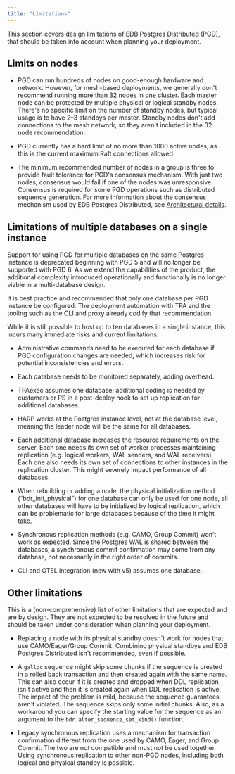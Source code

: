 ```yaml
---
title: "Limitations"
---
```


This section covers design limitations of EDB Postgres Distributed (PGD), that should be taken into account when planning your deployment.

## Limits on nodes

- PGD can run hundreds of nodes on good-enough hardware and network. However, for mesh-based deployments, we generally don't recommend running more than 32 nodes in one cluster. Each master node can be protected by multiple physical or logical standby nodes. There's no specific limit on the number of standby nodes, but typical usage is to have 2&ndash;3 standbys per master. Standby nodes don't add connections to the mesh network, so they aren't included in the 32-node recommendation.

- PGD currently has a hard limit of no more than 1000 active nodes, as this is the current maximum Raft connections allowed.

- The minimum recommended number of nodes in a group is three to provide fault tolerance for PGD's consensus mechanism. With just two nodes, consensus would fail if one of the nodes was unresponsive. Consensus is required for some PGD operations such as distributed sequence generation. For more information about the consensus mechanism used by EDB Postgres Distributed, see [Architectural details](../architectures/#architecture-details).

## Limitations of multiple databases on a single instance

Support for using PGD for multiple databases on the same Postgres instance is deprecated beginning with PGD 5 and will no longer be supported with PGD 6. As we extend the capabilities of the product, the additional complexity introduced operationally and functionally is no longer viable in a multi-database design.

It is best practice and recommended that only one database per PGD instance be configured. The deployment automation with TPA and the tooling such as the CLI and proxy already codify that recommendation. 

While it is still possible to host up to ten databases in a single instance, this incurs many immediate risks and current limitations:

- Administrative commands need to be executed for each database if PGD configuration changes are needed, which increases risk for potential inconsistencies and errors.

- Each database needs to be monitored separately, adding overhead.

- TPAexec assumes one database; additional coding is needed by customers or PS in a post-deploy hook to set up replication for additional databases.

- HARP works at the Postgres instance level, not at the database level, meaning the leader node will be the same for all databases.

- Each additional database increases the resource requirements on the server. Each one needs its own set of worker processes maintaining replication (e.g.  logical workers, WAL senders, and WAL receivers). Each one also needs its own set of connections to other instances in the replication cluster. This might severely impact performance of all databases.

- When rebuilding or adding a node, the physical initialization method (“bdr_init_physical”) for one database can only be used for one node, all other databases will have to be initialized by logical replication, which can be problematic for large databases because of the time it might take.

- Synchronous replication methods (e.g. CAMO, Group Commit) won’t work as expected. Since the Postgres WAL is shared between the databases, a synchronous commit confirmation may come from any database, not necessarily in the right order of commits.

- CLI and OTEL integration (new with v5) assumes one database. 


## Other limitations

This is a (non-comprehensive) list of other limitations that are expected and are by design. They are not expected to be resolved in the future and should be taken under consideration when planning your deployment.

-   Replacing a node with its physical standby doesn't work for nodes that use CAMO/Eager/Group Commit. Combining physical standbys and EDB Postgres Distributed isn't recommended, even if possible.

-   A `galloc` sequence might skip some chunks if the sequence is created in a rolled back transaction and then created again with the same name. This can also occur if it is created and dropped when DDL replication isn't active and then it is created again when DDL replication is active. The impact of the problem is mild, because the sequence guarantees aren't violated. The sequence skips only some initial chunks. Also, as a workaround you can specify the starting value for the sequence as an argument to the `bdr.alter_sequence_set_kind()` function.

-   Legacy synchronous replication uses a mechanism for transaction confirmation different from the one used by CAMO, Eager, and Group Commit. The two are not compatible and must not be used together. Using synchronous replication to other non-PGD nodes, including both logical and physical standby is possible.
